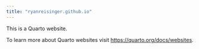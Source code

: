 ```yaml
---
title: "ryanreisinger.github.io"
---
```


This is a Quarto website.

To learn more about Quarto websites visit <https://quarto.org/docs/websites>.
